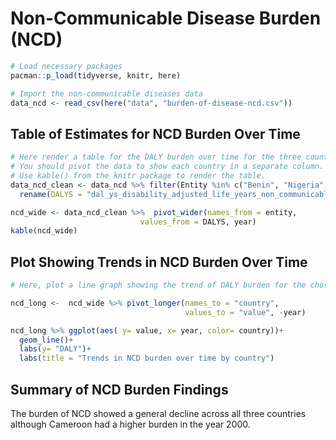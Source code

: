 # Non-Communicable Disease Burden (NCD)

```r
# Load necessary packages
pacman::p_load(tidyverse, knitr, here)

# Import the non-communicable diseases data
data_ncd <- read_csv(here("data", "burden-of-disease-ncd.csv"))
```

## Table of Estimates for NCD Burden Over Time

```r
# Here render a table for the DALY burden over time for the three countries 
# You should pivot the data to show each country in a separate column.
# Use kable() from the knitr package to render the table.
data_ncd_clean <- data_ncd %>% filter(Entity %in% c("Benin", "Nigeria", "Cameroon")) %>% clean_names() %>% 
  rename(DALYS = "dal_ys_disability_adjusted_life_years_non_communicable_diseases_sex_both_age_age_standardized_rate")

ncd_wide <- data_ncd_clean %>%  pivot_wider(names_from = entity, 
                             values_from = DALYS, year) 
kable(ncd_wide)


```

## Plot Showing Trends in NCD Burden Over Time 

```r
# Here, plot a line graph showing the trend of DALY burden for the chosen countries over time. You can use ggplot2 to create this plot. Each country's line should be a different color.

ncd_long <-  ncd_wide %>% pivot_longer(names_to = "country",
                                       values_to = "value", -year)

ncd_long %>% ggplot(aes( y= value, x= year, color= country))+
  geom_line()+
  labs(y= "DALY")+
  labs(title = "Trends in NCD burden over time by country")
```

## Summary of NCD Burden Findings

The burden of NCD showed a general decline across all three countries although Cameroon had a higher burden in the year 2000.


